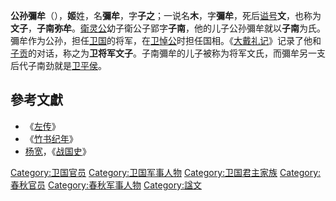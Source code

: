'''公孙彌牟'''（{{bd|？||？|catIdx=J}}），'''姬'''姓，名'''彌牟'''，字'''子之'''；一说名'''木'''，字'''彌牟'''，死后[[谥号|谥号]]'''文'''，也称为'''文子'''，'''子南弥牟'''。[[衛灵公|衛灵公]]幼子衛公子郢字'''子南'''，他的儿子公孙彌牟就以'''子南'''为氏。彌牟作为公孙，担任[[卫国|卫国]]的将军，在[[卫悼公|卫悼公]]时担任国相。《[[大戴礼记|大戴礼记]]》记录了他和[[子贡|子贡]]的对话，称之为'''卫将军文子'''。子南彌牟的儿子被称为将军文氏，而彌牟另一支后代子南劲就是[[卫平侯|卫平侯]]。

==參考文獻==
*《[[左传|左传]]》
*《[[竹书纪年|竹书纪年]]》
*[[杨宽|杨宽]]，《[[战国史|战国史]]》

{{wikisource|大戴礼记/卫将军文子}}
[[Category:卫国官员|Category:卫国官员]]
[[Category:卫国军事人物|Category:卫国军事人物]]
[[Category:卫国君主家族|Category:卫国君主家族]]
[[Category:春秋官员|Category:春秋官员]]
[[Category:春秋军事人物|Category:春秋军事人物]]
[[Category:諡文|Category:諡文]]